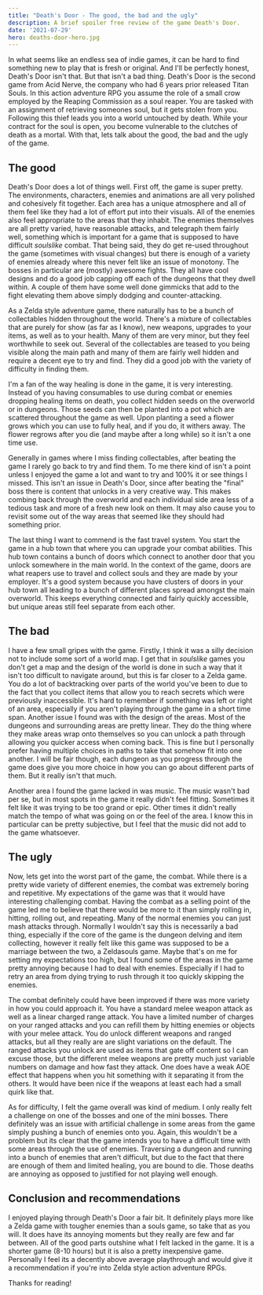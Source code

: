 ```yaml
---
title: "Death's Door - The good, the bad and the ugly"
description: A brief spoiler free review of the game Death's Door.
date: '2021-07-29'
hero: deaths-door-hero.jpg
---
```


In what seems like an endless sea of indie games, it can be hard to find something new to play that is fresh or original. And I'll be perfectly honest, Death's Door isn't that. But that isn't a bad thing. Death's Door is the second game from Acid Nerve, the company who had 6 years prior released Titan Souls. In this action adventure RPG you assume the role of a small crow employed by the Reaping Commission as a soul reaper. You are tasked with an assignment of retrieving someones soul, but it gets stolen from you. Following this thief leads you into a world untouched by death. While your contract for the soul is open, you become vulnerable to the clutches of death as a mortal. With that, lets talk about the good, the bad and the ugly of the game.

## The good

Death's Door does a lot of things well. First off, the game is super pretty. The environments, characters, enemies and animations are all very polished and cohesively fit together. Each area has a unique atmosphere and all of them feel like they had a lot of effort put into their visuals. All of the enemies also feel appropriate to the areas that they inhabit. The enemies themselves are all pretty varied, have reasonable attacks, and telegraph them fairly well, something which is important for a game that is supposed to have difficult _soulslike_ combat. That being said, they do get re-used throughout the game (sometimes with visual changes) but there is enough of a variety of enemies already where this never felt like an issue of monotony. The bosses in particular are (mostly) awesome fights. They all have cool designs and do a good job capping off each of the dungeons that they dwell within. A couple of them have some well done gimmicks that add to the fight elevating them above simply dodging and counter-attacking.

As a Zelda style adventure game, there naturally has to be a bunch of collectables hidden throughout the world. There's a mixture of collectables that are purely for show (as far as I know), new weapons, upgrades to your items, as well as to your health. Many of them are very minor, but they feel worthwhile to seek out. Several of the collectables are teased to you being visible along the main path and many of them are fairly well hidden and require a decent eye to try and find. They did a good job with the variety of difficulty in finding them.

I'm a fan of the way healing is done in the game, it is very interesting. Instead of you having consumables to use during combat or enemies dropping healing items on death, you collect hidden seeds on the overworld or in dungeons. Those seeds can then be planted into a pot which are scattered throughout the game as well. Upon planting a seed a flower grows which you can use to fully heal, and if you do, it withers away. The flower regrows after you die (and maybe after a long while) so it isn't a one time use.

Generally in games where I miss finding collectables, after beating the game I rarely go back to try and find them. To me there kind of isn't a point unless I enjoyed the game a lot and want to try and 100% it or see things I missed. This isn't an issue in Death's Door, since after beating the "final" boss there is content that unlocks in a very creative way. This makes combing back through the overworld and each individual side area less of a tedious task and more of a fresh new look on them. It may also cause you to revisit some out of the way areas that seemed like they should had something prior.

The last thing I want to commend is the fast travel system. You start the game in a hub town that where you can upgrade your combat abilities. This hub town contains a bunch of doors which connect to another door that you unlock somewhere in the main world. In the context of the game, doors are what reapers use to travel and collect souls and they are made by your employer. It's a good system because you have clusters of doors in your hub town all leading to a bunch of different places spread amongst the main overworld. This keeps everything connected and fairly quickly accessible, but unique areas still feel separate from each other.

## The bad

I have a few small gripes with the game. Firstly, I think it was a silly decision not to include some sort of a world map. I get that in _soulslike_ games you don't get a map and the design of the world is done in such a way that it isn't too difficult to navigate around, but this is far closer to a Zelda game. You do a lot of backtracking over parts of the world you've been to due to the fact that you collect items that allow you to reach secrets which were previously inaccessible. It's hard to remember if something was left or right of an area, especially if you aren't playing through the game in a short time span. Another issue I found was with the design of the areas. Most of the dungeons and surrounding areas are pretty linear. They do the thing where they make areas wrap onto themselves so you can unlock a path through allowing you quicker access when coming back. This is fine but I personally prefer having multiple choices in paths to take that somehow fit into one another. I will be fair though, each dungeon as you progress through the game does give you more choice in how you can go about different parts of them. But it really isn't that much.

Another area I found the game lacked in was music. The music wasn't bad per se, but in most spots in the game it really didn't feel fitting. Sometimes it felt like it was trying to be too grand or epic. Other times it didn't really match the tempo of what was going on or the feel of the area. I know this in particular can be pretty subjective, but I feel that the music did not add to the game whatsoever.

## The ugly

Now, lets get into the worst part of the game, the combat. While there is a pretty wide variety of different enemies, the combat was extremely boring and repetitive. My expectations of the game was that it would have interesting challenging combat. Having the combat as a selling point of the game led me to believe that there would be more to it than simply rolling in, hitting, rolling out, and repeating. Many of the normal enemies you can just mash attacks through. Normally I wouldn't say this is necessarily a bad thing, especially if the core of the game is the dungeon delving and item collecting, however it really felt like this game was supposed to be a marriage between the two, a Zeldasouls game. Maybe that's on me for setting my expectations too high, but I found some of the areas in the game pretty annoying because I had to deal with enemies. Especially if I had to retry an area from dying trying to rush through it too quickly skipping the enemies.

The combat definitely could have been improved if there was more variety in how you could approach it. You have a standard melee weapon attack as well as a linear charged range attack. You have a limited number of charges on your ranged attacks and you can refill them by hitting enemies or objects with your melee attack. You do unlock different weapons and ranged attacks, but all they really are are slight variations on the default. The ranged attacks you unlock are used as items that gate off content so I can excuse those, but the different melee weapons are pretty much just variable numbers on damage and how fast they attack. One does have a weak AOE effect that happens when you hit something with it separating it from the others. It would have been nice if the weapons at least each had a small quirk like that.

As for difficulty, I felt the game overall was kind of medium. I only really felt a challenge on one of the bosses and one of the mini bosses. There definitely was an issue with artificial challenge in some areas from the game simply pushing a bunch of enemies onto you. Again, this wouldn't be a problem but its clear that the game intends you to have a difficult time with some areas through the use of enemies. Traversing a dungeon and running into a bunch of enemies that aren't difficult, but due to the fact that there are enough of them and limited healing, you are bound to die. Those deaths are annoying as opposed to justified for not playing well enough.

## Conclusion and recommendations

I enjoyed playing through Death's Door a fair bit. It definitely plays more like a Zelda game with tougher enemies than a souls game, so take that as you will. It does have its annoying moments but they really are few and far between. All of the good parts outshine what I felt lacked in the game. It is a shorter game (8-10 hours) but it is also a pretty inexpensive game. Personally I feel its a decently above average playthrough and would give it a recommendation if you're into Zelda style action adventure RPGs.

Thanks for reading!
